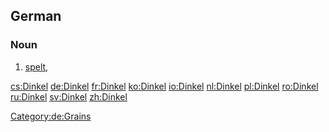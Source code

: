 {{wikipedia|lang=de}}
==German==
===Noun===
{{de-noun|m|Dinkels|Dinkel}}
# [[spelt#Etymology_2|spelt]], {{taxlink|Triticum spelta|species|noshow=1}}
[[Category:de:Grains]]

[[cs:Dinkel]]
[[de:Dinkel]]
[[fr:Dinkel]]
[[ko:Dinkel]]
[[io:Dinkel]]
[[nl:Dinkel]]
[[pl:Dinkel]]
[[ro:Dinkel]]
[[ru:Dinkel]]
[[sv:Dinkel]]
[[zh:Dinkel]]
